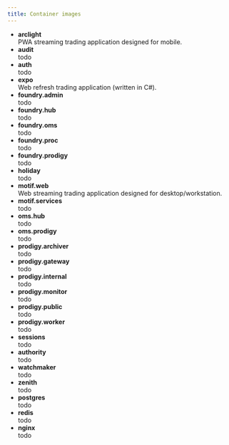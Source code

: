 ```yaml
---
title: Container images
---
```



* **arclight**\
PWA streaming trading application designed for mobile. <MoreSvg href="/architecture/functionalities/arclight/" />
* **audit**\
todo
* **auth**\
todo
* **expo**\
Web refresh trading application (written in C#). <MoreSvg href="/architecture/functionalities/expo/" />
* **foundry.admin**\
todo
* **foundry.hub**\
todo
* **foundry.oms**\
todo
* **foundry.proc**\
todo
* **foundry.prodigy**\
todo
* **holiday**\
todo
* **motif.web**\
Web streaming trading application designed for desktop/workstation. <MoreSvg href="/architecture/functionalities/motif/" />
* **motif.services**\
todo
* **oms.hub**\
todo
* **oms.prodigy**\
todo
* **prodigy.archiver**\
todo
* **prodigy.gateway**\
todo
* **prodigy.internal**\
todo
* **prodigy.monitor**\
todo
* **prodigy.public**\
todo
* **prodigy.worker**\
todo
* **sessions**\
todo
* **authority**\
todo
* **watchmaker**\
todo
* **zenith**\
todo
* **postgres**\
todo
* **redis**\
todo
* **nginx**\
todo

